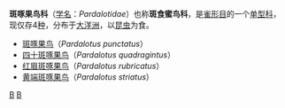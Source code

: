 {{Automatic Taxobox
| name = 斑啄果鸟属
| taxon = Pardalotus
| authority = Vieillot，1816
| image = Pardalotus with nesting material.jpg
| image_caption = [[黄端斑啄果鸟|黄端斑啄果鸟]]（''Pardalotus striatus ''）
| parent_authority = Strickland，1842
}}
'''斑啄果鸟科'''（[[学名|学名]]：''Pardalotidae''）也称'''斑食蜜鸟科'''，是[[雀形目|雀形目]]的一个[[单型|单型科]]，现仅存4[[种|种]]，分布于[[大洋洲|大洋洲]]，以[[昆虫|昆虫]]为食。

* [[斑啄果鸟|斑啄果鸟]]（''Pardalotus punctatus''）
* [[四十斑啄果鸟|四十斑啄果鸟]]（''Pardalotus quadragintus''）
* [[红眉斑啄果鸟|红眉斑啄果鸟]]（''Pardalotus rubricatus''）
* [[黄端斑啄果鸟|黄端斑啄果鸟]]（''Pardalotus striatus ''）

{{雀形目小作品}}
{{Taxonbar}}
[[Category:斑啄果鸟科|B]]
[[Category:_1816年描述的分类群|B]]